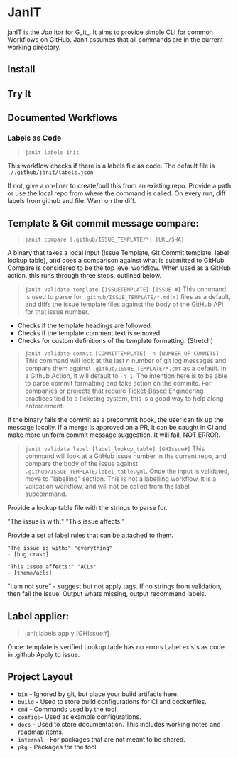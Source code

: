 # JanIT

janIT is the _Jan_ itor for G_it_. It aims to provide simple CLI for common Workflows on GitHub. Janit assumes that all commands are in the current working directory.

## Install

## Try It

## Documented Workflows

### Labels as Code

> `janit labels init`

This workflow checks if there is a labels file as code. The default file is
`./.github/janit/labels.json`

If not, give a on-liner to create/pull this from an existing repo.
Provide a path or use the local repo from where the command is called.
On every run, diff labels from github and file. Warn on the diff.

## Template & Git commit message compare: 

> `janit compare [.github/ISSUE_TEMPLATE/*] [URL/SHA]`

A binary that takes a local input (Issue Template, Git Commit template, label
lookup table), and does a comparison against what is submitted to GitHub.
Compare is considered to be the top level workflow. When used as a GitHub 
action, this runs through three steps, outlined below.

>  `janit validate template [ISSUETEMPLATE] [ISSUE #]`
This command is used to parse for `.github/ISSUE_TEMPLATE/*.md(x)` files as a
default, and diffs the issue template files against the body of the GitHub API
for that issue number.

- Checks if the template headings are followed.
- Checks if the template comment text is removed.
- Checks for custom definitions of the template formatting. (Stretch)

> `janit validate commit [COMMITTEMPLATE] -n [NUMBER OF COMMITS]`
This command will look at the last _n_ number of git log messages and compare
them against `.github/ISSUE_TEMPLATE/*.cmt` as a default. In a Github Action,
it will default to `-n 1`. The intention here is to be able to parse commit 
formatting and take action on the commits. For companies or projects that 
require Ticket-Based Engineering practices tied to a ticketing system, this is 
a good way to help along enforcement.

If the binary fails the commit as a precommit hook, the user can fix up the
message locally. If a merge is approved on a PR, it can be caught in CI and
make more uniform commit message suggestion. It will fail, NOT ERROR.

> `janit validate label [label_lookup_table] [GHIssue#]`
This command will look at a GitHub issue number in the current repo, and compare
the body of the issue against `.github/ISSUE_TEMPLATE/label_table.yml`.
Once the input is validated, move to "labelling" section. This is not a 
labelling workflow, it is a validation workflow, and will not be called from 
the label subcommand.

Provide a lookup table file with the strings to parse for.

"The issue is with:"
"This issue affects:"

Provide a set of label rules that can be attached to them.

```
"The issue is with:" "everything"
- [bug,crash]
```

```
"This issue affects:" "ACLs"
- [theme/acls]
```

"I am not sure" - suggest but not apply tags.
If no strings from validation, then fail the issue.
Output whats missing, output recommend labels. 

## Label applier:
> janit labels apply [GHIssue#]

Once:
template is verified
Lookup table has no errors
Label exists as code in .github
Apply to issue.

## Project Layout
- `bin` - Ignored by git, but place your build artifacts here.
- `build` - Used to store build configurations for CI and dockerfiles.
- `cmd` - Commands used by the tool.
- `configs`- Used as example configurations.
- `docs` - Used to store documentation. This includes working notes and roadmap items.
- `internal` - For packages that are not meant to be shared.
- `pkg` - Packages for the tool.